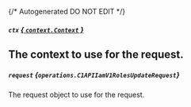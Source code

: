 {/* Autogenerated DO NOT EDIT  */}

##### `ctx` [*{ `context.Context` }*](https://pkg.go.dev/context#Context)
The context to use for the request.
---
##### `request` *{`operations.C1APIIamV1RolesUpdateRequest`}*
The request object to use for the request.

<Collapsible openLabel={Labels.showProperties} closeLabel={Labels.hideProperties}>
  <C1APIIamV1RolesUpdateRequest />
</Collapsible>


